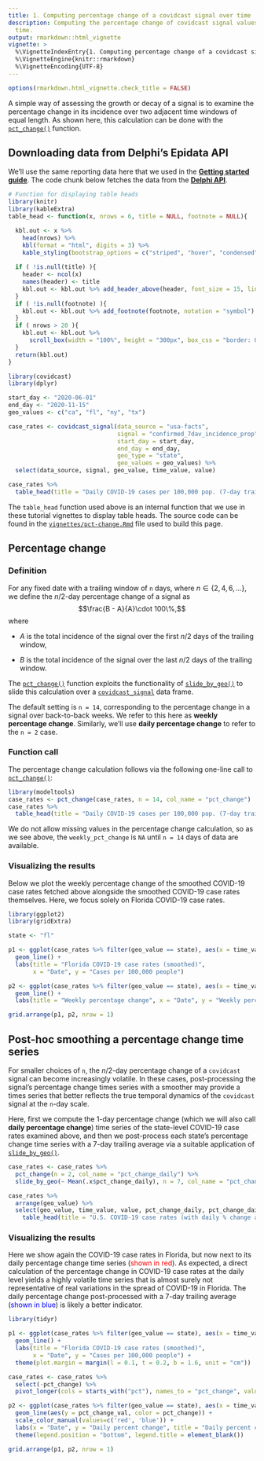 ```yaml
---
title: 1. Computing percentage change of a covidcast signal over time
description: Computing the percentage change of covidcast signal values over 
  time.
output: rmarkdown::html_vignette
vignette: >
  %\VignetteIndexEntry{1. Computing percentage change of a covidcast signal over time}
  %\VignetteEngine{knitr::rmarkdown}
  %\VignetteEncoding{UTF-8}
---
```


```r
options(rmarkdown.html_vignette.check_title = FALSE)
```

A simple way of assessing the growth or decay of a signal is to examine the 
percentage change in its incidence over two adjacent time windows of equal 
length. As shown here, this calculation can be done with the
[`pct_change()`](../../../docs/modeltoolsR/reference/pct_change.html)
function.


## Downloading data from Delphi's Epidata API

We'll use the same reporting data here that we used in the
[**Getting started guide**](https://cmu-delphi.github.io/covidcast/modeltoolsR/articles/modeltools.html).
The code chunk below fetches the data from the 
[**Delphi API**](https://cmu-delphi.github.io/delphi-epidata/api/covidcast_signals.html).

```r
# Function for displaying table heads
library(knitr)
library(kableExtra)
table_head <- function(x, nrows = 6, title = NULL, footnote = NULL){

  kbl.out <- x %>%
    head(nrows) %>%
    kbl(format = "html", digits = 3) %>%
    kable_styling(bootstrap_options = c("striped", "hover", "condensed", "responsive"))
  
  if ( !is.null(title) ){
    header <- ncol(x)
    names(header) <- title
    kbl.out <- kbl.out %>% add_header_above(header, font_size = 15, line = F)
  }
  if ( !is.null(footnote) ){
    kbl.out <- kbl.out %>% add_footnote(footnote, notation = "symbol")
  }
  if ( nrows > 20 ){
    kbl.out <- kbl.out %>% 
      scroll_box(width = "100%", height = "300px", box_css = "border: 0px solid #fff; padding: 2px; ")
  }
  return(kbl.out)
}
```

```r
library(covidcast)
library(dplyr)

start_day <- "2020-06-01"
end_day <- "2020-11-15"
geo_values <- c("ca", "fl", "ny", "tx")

case_rates <- covidcast_signal(data_source = "usa-facts",
                               signal = "confirmed_7dav_incidence_prop",
                               start_day = start_day, 
                               end_day = end_day,
                               geo_type = "state", 
                               geo_values = geo_values) %>%
  select(data_source, signal, geo_value, time_value, value) 

case_rates %>% 
  table_head(title = "Daily COVID-19 cases per 100,000 pop. (7-day trailing average)")
```

The `table_head` function used above is an internal function that we use in 
these tutorial vignettes to display
table heads. The source code can be found in the 
[`vignettes/pct-change.Rmd`](pct-change.Rmd) 
file used to build this page.


## Percentage change

### Definition

For any fixed date with a trailing window of `n` days, where 
$n\in\{2,4,6,\dots\}$, we define the $n/2$-day percentage change of a signal as 
$$\frac{B - A}{A}\cdot 100\%,$$ where

* $A$ is the total incidence of the signal over the first $n/2$ days of the 
trailing window,

* $B$ is the total incidence of the signal over the last $n/2$ days of the 
trailing window.

The 
[`pct_change()`](../../../docs/modeltoolsR/reference/pct_change.html)
function exploits the functionality of 
[`slide_by_geo()`](../../../docs/modeltoolsR/reference/slide_by_geo.html)
to slide this calculation over a
[`covidcast_signal`](../../../docs/covidcastR/reference/covidcast_signal.html)
data frame.

The default setting is `n = 14`, corresponding to the percentage change in a
signal over back-to-back weeks. We refer to this here as 
**weekly percentage change**. Similarly, we'll use **daily percentage change**
to refer to the `n = 2` case.


### Function call 

The percentage change calculation follows via the following 
one-line call to 
[`pct_change()`](../../../docs/modeltoolsR/reference/pct_change.html):

```r
library(modeltools)
case_rates <- pct_change(case_rates, n = 14, col_name = "pct_change")
case_rates %>% 
  table_head(title = "Daily COVID-19 cases per 100,000 pop. (7-day trailing average)", n = 25)
```

We do not allow missing values in the percentage change calculation, so as we
see above, the `weekly_pct_change` is `NA` until `n = 14` days of data are 
available.


### Visualizing the results

Below we plot the weekly percentage change of the smoothed COVID-19 case rates 
fetched above alongside the smoothed COVID-19 case rates themselves. Here, we 
focus solely on Florida COVID-19 case rates. 

```r
library(ggplot2)
library(gridExtra)

state <- "fl"

p1 <- ggplot(case_rates %>% filter(geo_value == state), aes(x = time_value, y = value)) +
  geom_line() +
  labs(title = "Florida COVID-19 case rates (smoothed)",
       x = "Date", y = "Cases per 100,000 people")

p2 <- ggplot(case_rates %>% filter(geo_value == state), aes(x = time_value, y = pct_change)) +
  geom_line() +
  labs(title = "Weekly percentage change", x = "Date", y = "Weekly percentage change")

grid.arrange(p1, p2, nrow = 1)
```


## Post-hoc smoothing a percentage change time series

For smaller choices of `n`, the $n/2$-day percentage change of a `covidcast`
signal can become increasingly volatile. In these cases, post-processing the 
signal's percentage change times series with a smoother may provide a times 
series that better reflects the true temporal dynamics of the `covidcast` signal
at the `n`-day scale.

Here, first we compute the 1-day percentage change (which we will also call
**daily percentage change**) time series of the state-level COVID-19 case rates
examined above, and then we post-process each state's percentage change time 
series with a 7-day trailing average via a suitable application of 
[`slide_by_geo()`](../../../docs/modeltoolsR/reference/slide_by_geo.html).

```r
case_rates <- case_rates %>%
  pct_change(n = 2, col_name = "pct_change_daily") %>%
  slide_by_geo(~ Mean(.x$pct_change_daily), n = 7, col_name = "pct_change_daily_7dav")
```

```r
case_rates %>%
  arrange(geo_value) %>% 
  select(geo_value, time_value, value, pct_change_daily, pct_change_daily_7dav) %>%
    table_head(title = "U.S. COVID-19 case rates (with daily % change and post-hoc trailing average)")
```



### Visualizing the results

Here we show again the COVID-19 case rates in Florida, but now next to its daily
percentage change time series 
(<span style="color: red;">shown in red</span>). As expected, a direct 
calculation of the percentage change in COVID-19 case rates at the daily level 
yields a highly volatile time series that is almost surely not representative of 
real variations in the spread of COVID-19 in Florida. The daily percentage 
change post-processed with a 7-day trailing average 
(<span style="color: blue;">shown in blue</span>) is likely a better indicator.

```r
library(tidyr)

p1 <- ggplot(case_rates %>% filter(geo_value == state), aes(x = time_value, y = value)) +
  geom_line() + 
  labs(title = "Florida COVID-19 case rates (smoothed)", 
       x = "Date", y = "Cases per 100,000 people") + 
  theme(plot.margin = margin(l = 0.1, t = 0.2, b = 1.6, unit = "cm"))

case_rates <- case_rates %>%
  select(-pct_change) %>%
  pivot_longer(cols = starts_with("pct"), names_to = "pct_change", values_to = "pct_change_val")

p2 <- ggplot(case_rates %>% filter(geo_value == state), aes(x = time_value)) +
  geom_line(aes(y = pct_change_val, color = pct_change)) + 
  scale_color_manual(values=c('red', 'blue')) +
  labs(x = "Date", y = "Daily percent change", title = "Daily percent change") +
  theme(legend.position = "bottom", legend.title = element_blank())

grid.arrange(p1, p2, nrow = 1)
```
